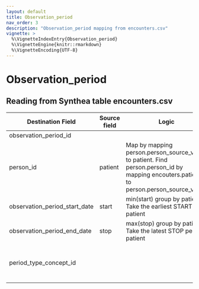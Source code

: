```yaml
---
layout: default
title: Observation_period
nav_order: 3
description: "Observation_period mapping from encounters.csv"
vignette: >
  %\VignetteIndexEntry{Observation_period}
  %\VignetteEngine{knitr::rmarkdown}
  %\VignetteEncoding{UTF-8}
---
```


# Observation_period

## Reading from Synthea table encounters.csv

| Destination Field | Source field | Logic | Comment field |
| --- | --- | --- | --- |
| observation_period_id |  |  |  |
| person_id | patient | Map by mapping person.person_source_value to patient.  Find person.person_id by mapping encouters.patient to person.person_source_value. |  |
| observation_period_start_date | start | min(start) group by patient  Take the earliest START per patient |  |
| observation_period_end_date | stop | max(stop) group by patient  Take the latest STOP per patient |  |
| period_type_concept_id |  |  |Set as concept 44814724 for all records  |
